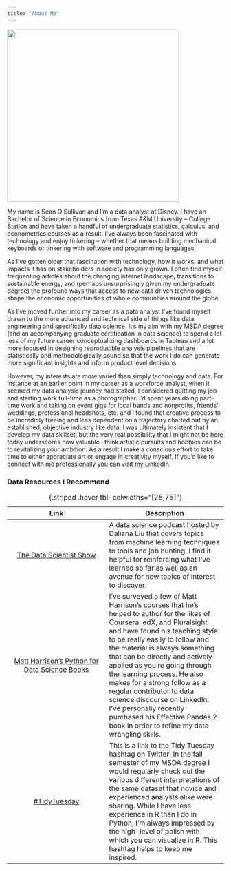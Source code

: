 ```yaml
---
title: "About Me"
---
```


![](About Me Photo.jpg){width=400}

My name is Sean O'Sullivan and I'm a data analyst at Disney. I have an Bachelor of Science in Economics from Texas A&M University -- College Station and have taken a handful of undergraduate statistics, calculus, and econometrics courses as a result. I've always been fascinated with technology and enjoy tinkering -- whether that means building mechanical keyboards or tinkering with software and programming languages. 

As I've gotten older that fascination with technology, how it works, and what impacts it has on stakeholders in society has only grown. I often find myself frequenting articles about the changing internet landscape, transitions to sustainable energy, and (perhaps unsurprisingly given my undergraduate degree) the profound ways that access to new data driven technologies shape the economic opportunities of whole communities around the globe.

As I've moved further into my career as a data analyst I've found myself drawn to the more advanced and technical side of things like data engineering and specifically data science. It's my aim with my MSDA degree (and an accompanying graduate certification in data science) to spend a lot less of my future career conceptualizing dashboards in Tableau and a lot more focused in designing reproducible analysis pipelines that are statistically and methodologically sound so that the work I do can generate more significant insights and inform product level decisions.

However, my interests are more varied than simply technology and data. For instance at an earlier point in my career as a workforce analyst, when it seemed my data analysis journey had stalled, I considered quitting my job and starting work full-time as a photographer. I'd spent years doing part-time work and taking on event gigs for local bands and nonprofits, friends' weddings, professional headshots, etc. and I found that creative process to be incredibly freeing and less dependent on a trajectory charted out by an established, objective industry like data. I was ultimately insistent that I develop my data skillset, but the very real possibility that I might not be here today underscores how valuable I think artistic pursuits and hobbies can be to revitalizing your ambition. As a result I make a conscious effort to take time to either appreciate art or engage in creativity myself. If you'd like to connect with me professionally you can visit [my LinkedIn](https://www.linkedin.com/in/osullivanseanp/).

### Data Resources I Recommend

| Link      | Description |
|:---------:|-------------|
| [The Data Scientist Show](https://www.youtube.com/c/thedatascientistshow)  | A data science podcast hosted by Daliana Liu that covers topics from machine learning techniques to tools and job hunting. I find it helpful for reinforcing what I've learned so far as well as an avenue for new topics of interest to discover. |
| [Matt Harrison's Python for Data Science Books](https://store.metasnake.com/)   | I've surveyed a few of Matt Harrison's courses that he's helped to author for the likes of Coursera, edX, and Pluralsight and have found his teaching style to be really easily to follow and the material is always something that can be directly and actively applied as you're going through the learning process. He also makes for a strong follow as a regular contributor to data science discourse on LinkedIn. I've personally recently purchased his Effective Pandas 2 book in order to refine my data wrangling skills.   |
| [#TidyTuesday](https://twitter.com/search?q=%23tidytuesday&src=typed_query) | This is a link to the Tidy Tuesday hashtag on Twitter. In the fall semester of my MSDA degree I would regularly check out the various different interpretations of the same dataset that novice and experienced analysts alike were sharing. While I have less experience in R than I do in Python, I'm always impressed by the high-level of polish with which you can visualize in R. This hashtag helps to keep me inspired. |
: {.striped .hover tbl-colwidths="[25,75]"}